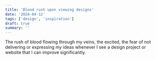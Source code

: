 ```yaml
---
title: 'Blood rush upon viewing designs'
date: '2024-04-12'
tags: ['design', 'inspiration']
draft: true
summary: ''
---
```


The rush of blood flowing through my veins, the excited, the fear of not delivering or expressing my ideas whenever I see a design project or website
that I can improve significantly.
